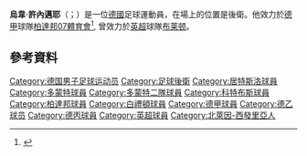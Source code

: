 {{noteTA
|G1=Football
|G2=uefa
|G3=EPL
}}
{{Infobox football biography
| name                = 烏韋·許內邁耶<br/>Uwe Hünemeier
| image               = Hünemeier, Uwe SCP 13-14 WP.JPG
| caption             =
| fullname            = Uwe Hünemeier<ref>{{cite web |url=http://www.efl.com/documents/professional-retained-report-2015-16549-3151378.pdf |title=EFL: Retained list: 2015/16 |publisher=English Football League |page=11 |format=PDF |accessdate=26 June 2016 |deadurl=yes |archiveurl=https://web.archive.org/web/20161202052144/http://www.efl.com/documents/professional-retained-report-2015-16549-3151378.pdf |archivedate=2016年12月2日 }}</ref>
| birth_date          = {{birth date and age|1986|01|09|df=y}}
| birth_place         = [[西德|西德]][[居特斯洛|居特斯洛]]
| height              = {{convert|1.88|m|abbr=on}}
| position            = 中後衛
| currentclub         = [[柏達邦07體育會|帕德博恩]]
| clubnumber          = 2
| youthyears1 = 1992–1997       
| youthclubs1 = DJK Bokel
| youthyears2 = 1997–2000       
| youthclubs2 = [[居特斯洛2000足球俱乐部|居特斯洛]]
| youthyears3 = 2000–2004       
| youthclubs3 = [[多特蒙德足球俱樂部|多特蒙德]]
| years1 = 2004–2010 
| clubs1 = [[普鲁士多特蒙德二队|多特蒙德二隊]]
| caps1 = 130 
| goals1 = 14  
| years2 = 2005–2010 
| clubs2 = [[多特蒙德足球俱樂部|多特蒙德]]
| caps2 = 5   
| goals2 = 0   
| years3 = 2010–2013 
| clubs3 = [[科特布斯足球俱樂部|科特布斯]]
| caps3 = 78  
| goals3 = 10  
| years4 = 2013–2015 
| clubs4 = [[柏達邦07體育會|帕德博恩]]
| caps4 = 67  
| goals4 = 4   
| years5 = 2015–2018   
| clubs5 = [[布莱顿足球俱乐部|布莱顿]]
| caps5 = 27 
|goals5 = 1 
| years6 = 2018–
| clubs6 = [[柏達邦07體育會|帕德博恩]]
| caps6 = 36 
| goals6 = 2 
| nationalyears1 = 2003
| nationalteam1 = 德國U17
| nationalcaps1 = 3
| nationalgoals1 = 0
| club-update         = 15:46, 6 June 2020 (UTC)
}}
''' 烏韋·許內邁耶'''（{{lang-de|Uwe Hünemeier}}；{{bd|1986年|1月9日}}）是一位[[德國|德國]]足球運動員，在場上的位置是後衛。他效力於[[德甲|德甲]]球隊[[柏達邦07體育會|柏達邦07體育會]]<ref name="BL-Debut">{{cite web|url=http://www.fussballdaten.de/bundesliga/2006/17/dortmund-bmuenchen/|title=Rekorde, Rekorde, Rekorde|first=Kai|last=Endres|work=fussballdaten.de|date=17 December 2005|accessdate=16 July 2010|language=de|archive-date=2019-05-12|archive-url=https://web.archive.org/web/20190512235828/https://www.fussballdaten.de/bundesliga/2006/17/dortmund-bmuenchen/|dead-url=no}}</ref>, 曾效力於[[英格兰足球超级联赛|英超]]球隊[[布莱顿足球俱乐部|布莱顿]]。

==參考資料==
{{Reflist}}

{{柏達邦球員名單}}
{{DEFAULTSORT:Hunemeier, Uwe}}
[[Category:德国男子足球运动员|Category:德国男子足球运动员]]
[[Category:足球後衛|Category:足球後衛]]
[[Category:居特斯洛球員|Category:居特斯洛球員]]
[[Category:多蒙特球員|Category:多蒙特球員]]
[[Category:多蒙特二隊球員|Category:多蒙特二隊球員]]
[[Category:科特布斯球員|Category:科特布斯球員]]
[[Category:柏達邦球員|Category:柏達邦球員]]
[[Category:白禮頓球員|Category:白禮頓球員]]
[[Category:德甲球員|Category:德甲球員]]
[[Category:德乙球员|Category:德乙球员]]
[[Category:德丙球員|Category:德丙球員]]
[[Category:英超球員|Category:英超球員]]
[[Category:北萊因-西發里亞人|Category:北萊因-西發里亞人]]